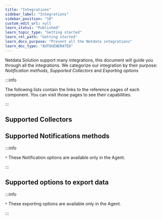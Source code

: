 ```yaml
---
title: "Integrations"
sidebar_label: "Integrations"
sidebar_position: "10"
custom_edit_url: null
learn_status: "Published"
learn_topic_type: "Getting started"
learn_rel_path: "Getting started"
learn_docs_purpose: "Present all the Netdata integrations"
learn_doc_type: "AUTOGENERATED"
---
```


Netdata Solution support many integrations, this document will guide you through all the integrations. We categorize
our integration by their purpose: *Notification methods*, *Supported Collectors* and *Exporting options*

:::info

The following lists contain the links to the reference pages of each component. You can visit those pages to see their
capabilities.

:::



## Supported Collectors



## Supported Notifications methods




:::info

`*` These Notification options are available only in the Agent.

:::


## Supported options to export data




:::info

`*` These exporting options are available only in the Agent.

:::
	
